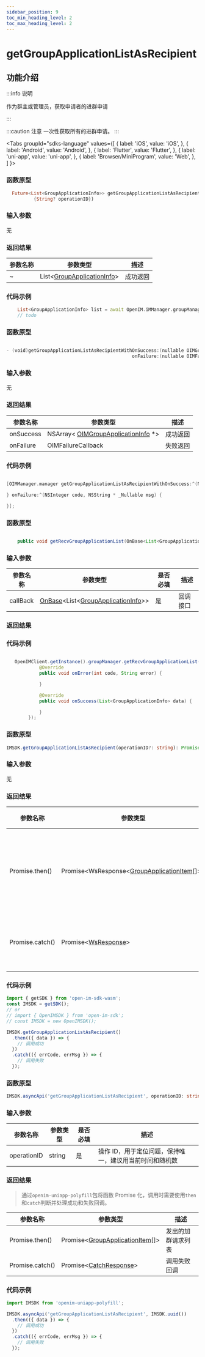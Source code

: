 ```yaml
---
sidebar_position: 9
toc_min_heading_level: 2
toc_max_heading_level: 2
---
```


# getGroupApplicationListAsRecipient

## 功能介绍

:::info 说明

作为群主或管理员，获取申请者的进群申请

:::

:::caution 注意
一次性获取所有的进群申请。
:::

<Tabs
groupId="sdks-language"
values={[
{ label: 'iOS', value: 'iOS', },
{ label: 'Android', value: 'Android', },
{ label: 'Flutter', value: 'Flutter', },
{ label: 'uni-app', value: 'uni-app', },
{ label: 'Browser/MiniProgram', value: 'Web', },
]
}>

<TabItem value="Flutter">

### 函数原型

```dart showLineNumbers
  Future<List<GroupApplicationInfo>> getGroupApplicationListAsRecipient(
          {String? operationID})
```

### 输入参数

无

### 返回结果

| 参数名称 | 参数类型                                                                     | 描述     |
| -------- | ---------------------------------------------------------------------------- | -------- |
| ~        | List<[GroupApplicationInfo](docs/sdks/class/group/groupApplicationInfo.mdx)> | 成功返回 |

### 代码示例

```dart showLineNumbers
    List<GroupApplicationInfo> list = await OpenIM.iMManager.groupManager.getGroupApplicationListAsRecipient();
    // todo
```

</TabItem>

<TabItem value="iOS">

### 函数原型

```swift showLineNumbers

- (void)getGroupApplicationListAsRecipientWithOnSuccess:(nullable OIMGroupsApplicationCallback)onSuccess
                                              onFailure:(nullable OIMFailureCallback)onFailure;

```

### 输入参数

无

### 返回结果

| 参数名称  | 参数类型                                                                               | 描述     |
| --------- | -------------------------------------------------------------------------------------- | -------- |
| onSuccess | NSArray< [OIMGroupApplicationInfo](docs/sdks/class/group/groupApplicationInfo.mdx) \*> | 成功返回 |
| onFailure | OIMFailureCallback                                   | 失败返回 |

### 代码示例

```swift showLineNumbers

[OIMManager.manager getGroupApplicationListAsRecipientWithOnSuccess:^(NSArray<OIMGroupApplicationInfo *> * _Nullable groupsInfo) {

} onFailure:^(NSInteger code, NSString * _Nullable msg) {

}];

```

</TabItem>

<TabItem value="Android">

### 函数原型

```java showLineNumbers

    public void getRecvGroupApplicationList(OnBase<List<GroupApplicationInfo>> callBack)

```

### 输入参数

| 参数名称 | 参数类型                                                                                                              | 是否必填 | 描述     |
| -------- | --------------------------------------------------------------------------------------------------------------------- | -------- | -------- |
| callBack | [OnBase](docs/sdks/callback/onBase.mdx)<List<[GroupApplicationInfo](docs/sdks/class/group/groupApplicationInfo.mdx)>> | 是       | 回调接口 |

### 返回结果

### 代码示例

```java showLineNumbers

   OpenIMClient.getInstance().groupManager.getRecvGroupApplicationList(new OnBase<List<GroupApplicationInfo>>() {
            @Override
            public void onError(int code, String error) {

            }

            @Override
            public void onSuccess(List<GroupApplicationInfo> data) {

            }
        });

```

</TabItem>

<TabItem value="Web">

### 函数原型

```ts showLineNumbers
IMSDK.getGroupApplicationListAsRecipient(operationID?: string): Promise<WsResponse<GroupApplicationItem[]>>
```

### 输入参数

无

### 返回结果

| 参数名称        | 参数类型                                                                                       | 描述               |
| --------------- | ---------------------------------------------------------------------------------------------- | ------------------ |
| Promise.then()  | Promise<WsResponse<[GroupApplicationItem](docs/sdks/class/group/groupApplicationInfo.mdx)[]>\> | 发出的加群请求列表 |
| Promise.catch() | Promise<[WsResponse](docs/sdks/class/response.mdx)\>                                           | 调用失败回调       |

### 代码示例

```js showLineNumbers
import { getSDK } from 'open-im-sdk-wasm';
const IMSDK = getSDK();
// or
// import { OpenIMSDK } from 'open-im-sdk';
// const IMSDK = new OpenIMSDK();

IMSDK.getGroupApplicationListAsRecipient()
  .then(({ data }) => {
    // 调用成功
  })
  .catch(({ errCode, errMsg }) => {
    // 调用失败
  });
```

</TabItem>

<TabItem value="uni-app">

### 函数原型

```ts showLineNumbers
IMSDK.asyncApi('getGroupApplicationListAsRecipient', operationID: string): Promise<GroupApplicationItem[]>
```

### 输入参数

| 参数名称    | 参数类型 | 是否必填 | 描述                                                    |
| ----------- | -------- | -------- | ------------------------------------------------------- |
| operationID | string   | 是       | 操作 ID，用于定位问题，保持唯一，建议用当前时间和随机数 |

### 返回结果

> 通过`openim-uniapp-polyfill`包将函数 Promise 化，调用时需要使用`then`和`catch`判断并处理成功和失败回调。

| 参数名称        | 参数类型                                                                           | 描述               |
| --------------- | ---------------------------------------------------------------------------------- | ------------------ |
| Promise.then()  | Promise<[GroupApplicationItem](docs/sdks/class/group/groupApplicationInfo.mdx)[]\> | 发出的加群请求列表 |
| Promise.catch() | Promise<[CatchResponse](docs/sdks/class/response.mdx)\>                            | 调用失败回调       |

### 代码示例

```js showLineNumbers
import IMSDK from 'openim-uniapp-polyfill';

IMSDK.asyncApi('getGroupApplicationListAsRecipient', IMSDK.uuid())
  .then(({ data }) => {
    // 调用成功
  })
  .catch(({ errCode, errMsg }) => {
    // 调用失败
  });
```

</TabItem>

</Tabs>
